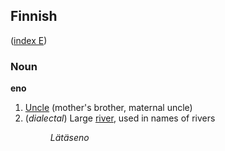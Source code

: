 ==Finnish==
([[Wiktionary:Finnish_index_e|index E]])

===Noun===
'''eno'''

# [[Uncle]] (mother's brother, maternal uncle)
# (''dialectal'') Large [[river]], used in names of rivers
#: ''Lätäseno''